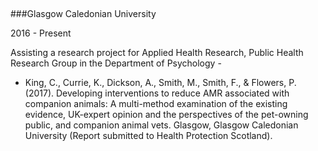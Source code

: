 &nbsp; 

###Glasgow Caledonian University 

2016 - Present 

Assisting a research project for Applied Health Research, Public Health Research Group in the Department of Psychology - 

- King, C., Currie, K., Dickson, A., Smith, M., Smith, F., & Flowers, P. (2017). Developing interventions to reduce AMR associated with companion animals: A multi-method examination of the existing evidence, UK-expert opinion and the perspectives of the pet-owning public, and companion animal vets. Glasgow, Glasgow Caledonian University (Report submitted to Health Protection Scotland).